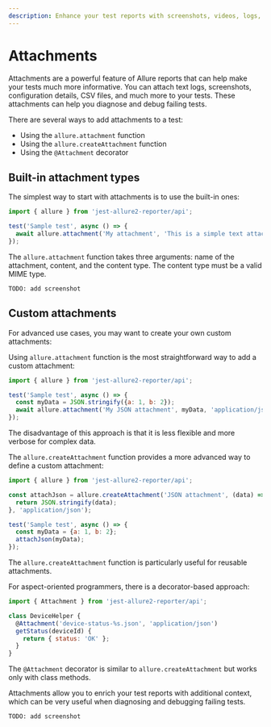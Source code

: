 ```yaml
---
description: Enhance your test reports with screenshots, videos, logs, and more.
---
```



# Attachments

Attachments are a powerful feature of Allure reports that can help make your tests much more informative. You can attach text logs, screenshots, configuration details, CSV files, and much more to your tests. These attachments can help you diagnose and debug failing tests.

There are several ways to add attachments to a test:

* Using the `allure.attachment` function
* Using the `allure.createAttachment` function
* Using the `@Attachment` decorator

## Built-in attachment types

The simplest way to start with attachments is to use the built-in ones:

<Tabs groupId="approach">
  <TabItem value="function" label="DSL">

```js
import { allure } from 'jest-allure2-reporter/api';

test('Sample test', async () => {
  await allure.attachment('My attachment', 'This is a simple text attachment', 'text/plain');
});
```

  </TabItem>
</Tabs>

The `allure.attachment` function takes three arguments: name of the attachment, content, and the content type. The content type must be a valid MIME type.

`TODO: add screenshot`

## Custom attachments

For advanced use cases, you may want to create your own custom attachments:

<Tabs>
  <TabItem value="attachment">

Using `allure.attachment` function is the most straightforward way to add a custom attachment:

```js
import { allure } from 'jest-allure2-reporter/api';

test('Sample test', async () => {
  const myData = JSON.stringify({a: 1, b: 2});
  await allure.attachment('My JSON attachment', myData, 'application/json');
});
```

The disadvantage of this approach is that it is less flexible and more verbose for complex data.

  </TabItem>
  <TabItem value="createAttachment">

The `allure.createAttachment` function provides a more advanced way to define a custom attachment:

```js
import { allure } from 'jest-allure2-reporter/api';

const attachJson = allure.createAttachment('JSON attachment', (data) => {
  return JSON.stringify(data);
}, 'application/json');

test('Sample test', async () => {
  const myData = {a: 1, b: 2};
  attachJson(myData);
});
```

The `allure.createAttachment` function is particularly useful for reusable attachments.

  </TabItem>
  <TabItem value="@Attachment">

For aspect-oriented programmers, there is a decorator-based approach:

```js
import { Attachment } from 'jest-allure2-reporter/api';

class DeviceHelper {
  @Attachment('device-status-%s.json', 'application/json')
  getStatus(deviceId) {
    return { status: 'OK' };
  }
}
```

The `@Attachment` decorator is similar to `allure.createAttachment` but works only with class methods.

  </TabItem>
</Tabs>

Attachments allow you to enrich your test reports with additional context, which can be very useful when diagnosing and debugging failing tests.

`TODO: add screenshot`
